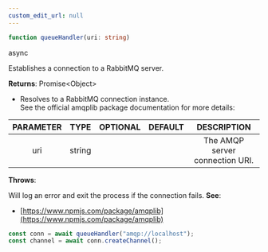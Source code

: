 ```yaml
---
custom_edit_url: null
---
```


```ts
function queueHandler(uri: string)
```

<div>
  <span className="badge badge--success">async</span>
</div>

Establishes a connection to a RabbitMQ server.

**Returns**: Promise&lt;Object&gt;
- Resolves to a RabbitMQ connection instance.<br />  See the official amqplib package documentation for more details:

|PARAMETER|TYPE|OPTIONAL|DEFAULT|DESCRIPTION|
|:---:|:---:|:---:|:---:|:---:|
|uri|string|||The AMQP server connection URI.|

**Throws**: 

Will log an error and exit the process if the connection fails.
**See**:
- [https://www.npmjs.com/package/amqplib](https://www.npmjs.com/package/amqplib)
```js
const conn = await queueHandler("amqp://localhost");
const channel = await conn.createChannel();
```


